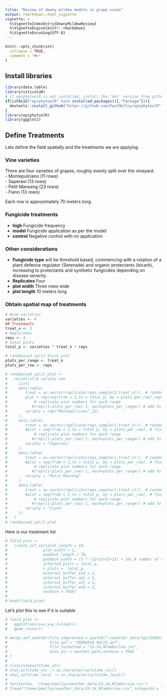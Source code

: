 ```yaml
---
title: "Review of downy mildew models in grape vines"
output: rmarkdown::html_vignette
vignette: >
  %\VignetteIndexEntry{DownyMildewReview}
  %\VignetteEngine{knitr::rmarkdown}
  %\VignetteEncoding{UTF-8}
---
```


```r
knitr::opts_chunk$set(
  collapse = TRUE,
  comment = "#>"
)
```

## Install libraries  

```r
library(data.table)
library(viticolaR)
# if epiphytoolR is not installed, install the 'dev' version from github
if(isFALSE("epiphytoolR" %in% installed.packages()[,"Package"])){
  devtools::install_github("https://github.com/PaulMelloy/epiphytoolR",ref = "dev")
}
library(epiphytoolR)
library(ggplot2)
```

## Define Treatments  
Lets define the field spatially and the treatments we are applying.  

### Vine varieties  
There are four varieties of grapes, roughly evenly split over the vineyard.  
  - Montepulciano (11 rows)  
  - Saperavi (13 rows)  
  - Petit Manseng (23 rows)  
  - Fiano (13 rows)  

Each row is approximately 70 meters long.

### Fungicide treatments  
  - **high** Fungicide frequency  
  - **model** Fungicide application as per the model  
  - **control** Negative control with no application  

### Other considerations  
  - **Fungicide type** will be threshold based, commencing with a rotation of 
  a plant defence regulator (Serenade) and organic protectants (bicarb), increasing 
  to protectants and synthetic fungicides depending on disease severity.  
  - **Replicates** Four  
  - **plot width** Three rows wide  
  - **plot length** 10 meters long  
  
### Obtain spatial map of treatments

```r
# Wine varieties
varieties <- 4
## Treatments
treat_n <- 3
# Replicates
reps <- 4 
# total plots
total_p <- varieties * treat_n * reps

# randomised split block plot 
plots_per_range <- treat_n
plots_per_row <- reps

# randomised_split_plot <-
#   rbindlist(# variety one
#     list(
#     data.table(
#        treat = as.vector(replicate(reps,sample(1:treat_n))), # randomise each block
#        plot = rep(seq(from = 1,to = total_p, by = plots_per_row),reps), # find the plot numbers in the first range
#            # replicate plot numbers for each range
#           #(rep((1:plots_per_row)-1, each=plots_per_range)) # add to each range to move 
#        variety = rep("Montepulciano",12)
#     ),
#     data.table(
#        treat = as.vector(replicate(reps,sample(1:treat_n))), # randomise each block
#        #plot = seq(from = 1,to = total_p, by = plots_per_row), # find the plot numbers in the first range
#            # replicate plot numbers for each range
#           #(rep((1:plots_per_row)-1, each=plots_per_range)) # add to each range to move 
#        variety = "Saperavi"
#     ),
#     data.table(
#        treat = as.vector(replicate(reps,sample(1:treat_n))), # randomise each block
#        #plot = seq(from = 1,to = total_p, by = plots_per_row), # find the plot numbers in the first range
#            # replicate plot numbers for each range
#           #(rep((1:plots_per_row)-1, each=plots_per_range)) # add to each range to move 
#        variety = "Petit Manseng"
#     ),
#     data.table(
#        treat = as.vector(replicate(reps,sample(1:treat_n))), # randomise each block
#        #plot = seq(from = 1,to = total_p, by = plots_per_row), # find the plot numbers in the first range
#            # replicate plot numbers for each range
#           #(rep((1:plots_per_row)-1, each=plots_per_range)) # add to each range to move 
#        variety = "Fiano"
#     ))
#   )     
# randomised_split_plot
```  

Here is our treatment list

```r
# field_plan <- 
#   create_inf_xyz(plot_length = 10,
#                plot_width = 1,
#                paddock_length = 70,
#                paddock_width = (3 * (12+13+23+13) + 10),# number of rows of each variety +10m for outside buffer
#                infected_plots = total_p,
#                n_plots =  total_p,
#                external_buffer_end = 2,
#                external_buffer_adj = 5,
#                internal_buffer_adj = 2,
#                internal_buffer_end = 5,
#                verbose = TRUE)
# 
# head(field_plan)
```
Let's plot this to see if it is suitable  

```r
# field_plan |>
#   ggplot(aes(x=x,y=y,z=load))+
#   geom_raster()
```



```r
# merge_axf_weather(File_compressed = paste0("~/weather_data/tgz/240915_0946_IDQ60910.tgz"),
#                   File_axf = "IDQ60910.99123.axf",
#                   File_formatted = "23-24_NTamborine.csv",
#                   base_dir = weather_path,verbose = TRUE
# )
# 
# class(ntw$aifstime_utc)
# ntw[,aifstime_utc := as.character(aifstime_utc)]
# ntw[,aifstime_local := as.character(aifstime_local)]
# 
# fwrite(ntw, "/home/pmelloy/weather_data/23-24_NTamborine.csv")
# fread("/home/pmelloy/weather_data/23-24_NTamborine.csv",integer64 = "character")

```

